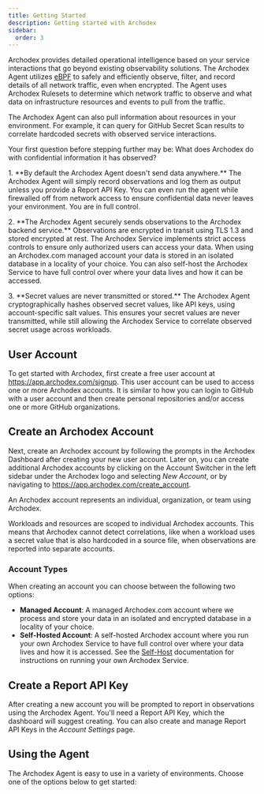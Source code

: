 ```yaml
---
title: Getting Started
description: Getting started with Archodex
sidebar:
  order: 3
---
```




Archodex provides detailed operational intelligence based on your service interactions that go beyond existing
observability solutions. The Archodex Agent utilizes [eBPF](https://ebpf.io/) to safely and efficiently observe, filter,
and record details of all network traffic, even when encrypted. The Agent uses Archodex Rulesets to determine which
network traffic to observe and what data on infrastructure resources and events to pull from the traffic.

The Archodex Agent can also pull information about resources in your environment. For example, it can query for GitHub
Secret Scan results to correlate hardcoded secrets with observed service interactions.

<Aside title="Data Confidentiality">
  <p>
    Your first question before stepping further may be: What does Archodex do with confidential information it has
    observed?
  </p>
  <p>
    1. **By default the Archodex Agent doesn't send data anywhere.** The Archodex Agent will simply record observations
    and log them as output unless you provide a Report API Key. You can even run the agent while firewalled off from
    network access to ensure confidential data never leaves your environment. You are in full control.
  </p>
  <p>
    2. **The Archodex Agent securely sends observations to the Archodex backend service.** Observations are encrypted in
    transit using TLS 1.3 and stored encrypted at rest. The Archodex Service implements strict access controls to ensure
    only authorized users can access your data. When using an Archodex.com managed account your data is stored in an
    isolated database in a locality of your choice. You can also self-host the Archodex Service to have full control
    over where your data lives and how it can be accessed.
  </p>
  <p>
    3. **Secret values are never transmitted or stored.** The Archodex Agent cryptographically hashes observed secret
    values, like API keys, using account-specific salt values. This ensures your secret values are never transmitted,
    while still allowing the Archodex Service to correlate observed secret usage across workloads.
  </p>
</Aside>

## User Account

To get started with Archodex, first create a free user account at https://app.archodex.com/signup. This user account can
be used to access one or more Archodex accounts. It is similar to how you can login to GitHub with a user account and
then create personal repositories and/or access one or more GitHub organizations.

## Create an Archodex Account

Next, create an Archodex account by following the prompts in the Archodex Dashboard after creating your new user
account. Later on, you can create additional Archodex accounts by clicking on the Account Switcher in the left sidebar
under the Archodex logo and selecting _New Account_, or by navigating to https://app.archodex.com/create_account.

<Screenshot alt="Screenshot of account switcher" src={CreateAccountLight} srcDark={CreateAccountDark} />

An Archodex account represents an individual, organization, or team using Archodex.

<Aside title="Account Scoping">
  Workloads and resources are scoped to individual Archodex accounts. This means that Archodex cannot detect
  correlations, like when a workload uses a secret value that is also hardcoded in a source file, when observations are
  reported into separate accounts.
</Aside>

### Account Types

When creating an account you can choose between the following two options:

- **Managed Account**: A managed Archodex.com account where we process and store your data in an isolated and encrypted
  database in a locality of your choice.
- **Self-Hosted Account**: A self-hosted Archodex account where you run your own Archodex Service to have full control
  over where your data lives and how it is accessed. See the [Self-Host](./self-host) documentation for instructions on
  running your own Archodex Service.

## Create a Report API Key

After creating a new account you will be prompted to report in observations using the Archodex Agent. You'll need a
Report API Key, which the dashboard will suggest creating. You can also create and manage Report API Keys in the
_Account Settings_ page.

## Using the Agent

The Archodex Agent is easy to use in a variety of environments. Choose one of the options below to get started:

<CardGrid>
  <LinkCard
    title="Kubernetes"
    description="Use the Archodex Agent in Kubernetes Pods or across an entire Cluster"
    href="getting-started/kubernetes"
  />
  <LinkCard
    title="CI/CD Workflows"
    description="Use the Archodex Agent in GitHub Actions Workflows"
    href="getting-started/ci-cd"
  />
  <LinkCard
    title="Secrets Scanners"
    description="Use the Archodex Agent to report on hardcoded secrets found by source code scanners"
    href="getting-started/secrets-scanners"
  />
  <LinkCard
    title="Other Environments"
    description="Use the Archodex Agent to observe workloads in other environments"
    href="getting-started/other-environments"
  />
</CardGrid>

